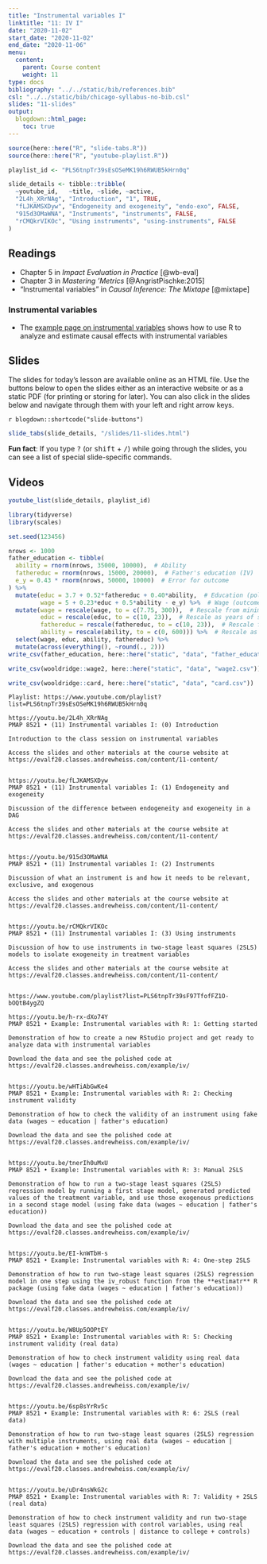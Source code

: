 ```yaml
---
title: "Instrumental variables I"
linktitle: "11: IV I"
date: "2020-11-02"
start_date: "2020-11-02"
end_date: "2020-11-06"
menu:
  content:
    parent: Course content
    weight: 11
type: docs
bibliography: "../../static/bib/references.bib"
csl: "../../static/bib/chicago-syllabus-no-bib.csl"
slides: "11-slides"
output:
  blogdown::html_page:
    toc: true
---
```


```r
source(here::here("R", "slide-tabs.R"))
source(here::here("R", "youtube-playlist.R"))

playlist_id <- "PLS6tnpTr39sEsOSeMK19h6RWUB5kHrn0q"

slide_details <- tibble::tribble(
  ~youtube_id,   ~title, ~slide, ~active,
  "2L4h_XRrNAg", "Introduction", "1", TRUE,
  "fLJKAMSXDyw", "Endogeneity and exogeneity", "endo-exo", FALSE,
  "915d3OMaWNA", "Instruments", "instruments", FALSE,
  "rCMQkrVIKOc", "Using instruments", "using-instruments", FALSE
)
```

## Readings

- <i class="fas fa-book"></i> Chapter 5 in *Impact Evaluation in Practice* [@wb-eval]
- <i class="fas fa-book"></i> Chapter 3 in *Mastering 'Metrics* [@AngristPischke:2015]
- <i class="fas fa-book"></i> "Instrumental variables" in *Causal Inference: The Mixtape* [@mixtape]

### Instrumental variables

- The [example page on instrumental variables](/example/iv/) shows how to use R to analyze and estimate causal effects with instrumental variables


## Slides

The slides for today's lesson are available online as an HTML file. Use the buttons below to open the slides either as an interactive website or as a static PDF (for printing or storing for later). You can also click in the slides below and navigate through them with your left and right arrow keys.

`r blogdown::shortcode("slide-buttons")`

```r
slide_tabs(slide_details, "/slides/11-slides.html")
```

:::fyi
**Fun fact**: If you type <kbd>?</kbd> (or <kbd>shift</kbd> + <kbd>/</kbd>) while going through the slides, you can see a list of special slide-specific commands.
:::


## Videos

```r
youtube_list(slide_details, playlist_id)
```


```r
library(tidyverse)
library(scales)

set.seed(123456)

nrows <- 1000
father_education <- tibble(
  ability = rnorm(nrows, 35000, 10000),  # Ability
  fathereduc = rnorm(nrows, 15000, 20000),  # Father's education (IV)
  e_y = 0.43 * rnorm(nrows, 50000, 10000)  # Error for outcome
) %>% 
  mutate(educ = 3.7 + 0.52*fathereduc + 0.40*ability,  # Education (policy variable)
         wage = 5 + 0.23*educ + 0.5*ability - e_y) %>%  # Wage (outcome variable)
  mutate(wage = rescale(wage, to = c(7.75, 300)),  # Rescale from minimum wage to director wage (hourly)
         educ = rescale(educ, to = c(10, 23)),  # Rescale as years of school. Min 10 to max 23 (PhD)
         fathereduc = rescale(fathereduc, to = c(10, 23)),  # Rescale father's education
         ability = rescale(ability, to = c(0, 600))) %>%  # Rescale as Hypothetical test scores
  select(wage, educ, ability, fathereduc) %>% 
  mutate(across(everything(), ~round(., 2)))
write_csv(father_education, here::here("static", "data", "father_education.csv"))

write_csv(wooldridge::wage2, here::here("static", "data", "wage2.csv"))

write_csv(wooldridge::card, here::here("static", "data", "card.csv"))
```

```cat
Playlist: https://www.youtube.com/playlist?list=PLS6tnpTr39sEsOSeMK19h6RWUB5kHrn0q

https://youtu.be/2L4h_XRrNAg
PMAP 8521 • (11) Instrumental variables I: (0) Introduction

Introduction to the class session on instrumental variables

Access the slides and other materials at the course website at https://evalf20.classes.andrewheiss.com/content/11-content/


https://youtu.be/fLJKAMSXDyw
PMAP 8521 • (11) Instrumental variables I: (1) Endogeneity and exogeneity

Discussion of the difference between endogeneity and exogeneity in a DAG

Access the slides and other materials at the course website at https://evalf20.classes.andrewheiss.com/content/11-content/

  
https://youtu.be/915d3OMaWNA
PMAP 8521 • (11) Instrumental variables I: (2) Instruments

Discussion of what an instrument is and how it needs to be relevant, exclusive, and exogenous

Access the slides and other materials at the course website at https://evalf20.classes.andrewheiss.com/content/11-content/
  
  
https://youtu.be/rCMQkrVIKOc
PMAP 8521 • (11) Instrumental variables I: (3) Using instruments

Discussion of how to use instruments in two-stage least squares (2SLS) models to isolate exogeneity in treatment variables

Access the slides and other materials at the course website at https://evalf20.classes.andrewheiss.com/content/11-content/
  
  
https://www.youtube.com/playlist?list=PLS6tnpTr39sF97TfofFZ1O-bOQtB4ygZQ

https://youtu.be/h-rx-dXo74Y
PMAP 8521 • Example: Instrumental variables with R: 1: Getting started

Demonstration of how to create a new RStudio project and get ready to analyze data with instrumental variables

Download the data and see the polished code at https://evalf20.classes.andrewheiss.com/example/iv/


https://youtu.be/wHTiAbGwKe4
PMAP 8521 • Example: Instrumental variables with R: 2: Checking instrument validity

Demonstration of how to check the validity of an instrument using fake data (wages ~ education | father's education)

Download the data and see the polished code at https://evalf20.classes.andrewheiss.com/example/iv/


https://youtu.be/tnerIh0uMxU
PMAP 8521 • Example: Instrumental variables with R: 3: Manual 2SLS

Demonstration of how to run a two-stage least squares (2SLS) regression model by running a first stage model, generated predicted values of the treatment variable, and use those exogenous predictions in a second stage model (using fake data (wages ~ education | father's education))

Download the data and see the polished code at https://evalf20.classes.andrewheiss.com/example/iv/


https://youtu.be/EI-knWTbH-s
PMAP 8521 • Example: Instrumental variables with R: 4: One-step 2SLS

Demonstration of how to run two-stage least squares (2SLS) regression model in one step using the iv_robust function from the **estimatr** R package (using fake data (wages ~ education | father's education))

Download the data and see the polished code at https://evalf20.classes.andrewheiss.com/example/iv/


https://youtu.be/W8Up5OOPtEY
PMAP 8521 • Example: Instrumental variables with R: 5: Checking instrument validity (real data)

Demonstration of how to check instrument validity using real data (wages ~ education | father's education + mother's education)

Download the data and see the polished code at https://evalf20.classes.andrewheiss.com/example/iv/
  

https://youtu.be/6sp8sYrRv5c
PMAP 8521 • Example: Instrumental variables with R: 6: 2SLS (real data)

Demonstration of how to run two-stage least squares (2SLS) regression with multiple instruments, using real data (wages ~ education | father's education + mother's education)

Download the data and see the polished code at https://evalf20.classes.andrewheiss.com/example/iv/


https://youtu.be/uDr4nsWkG2c
PMAP 8521 • Example: Instrumental variables with R: 7: Validity + 2SLS (real data)

Demonstration of how to check instrument validity and run two-stage least squares (2SLS) regression with control variables, using real data (wages ~ education + controls | distance to college + controls)

Download the data and see the polished code at https://evalf20.classes.andrewheiss.com/example/iv/
```
